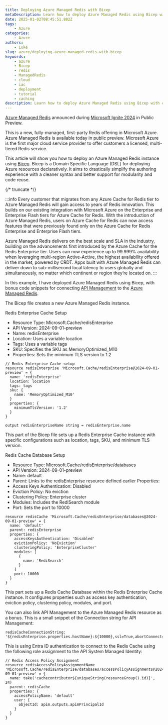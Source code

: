 ```yaml
---
title: Deploying Azure Managed Redis with Bicep
metaDescription: Learn how to deploy Azure Managed Redis using Bicep with code examples.
date: 2025-01-02T08:45:51.802Z
tags:
    - Azure
categories:
    - Azure
authors:
    - Luke
slug: azure/deploying-azure-managed-redis-with-bicep
keywords:
    - azure
    - Bicep
    - redis
    - ManagedRedis
    - cloud
    - iac
    - deployment
    - tutorial
    - caching
description: Learn how to deploy Azure Managed Redis using Bicep with code examples.
---
```


[Azure Managed Redis](https://learn.microsoft.com/azure/azure-cache-for-redis/managed-redis/managed-redis-overview?WT.mc_id=AZ-MVP-5004796) announced during [Microsoft Ignite 2024](https://techcommunity.microsoft.com/blog/AppsonAzureBlog/introducing-azure-managed-redis-cost-effective-caching-for-your-ai-apps/4299104?WT.mc_id=AZ-MVP-5004796) in Public Preview. 

This is a new, fully-managed, first-party Redis offering in Microsoft Azure. Azure Managed Redis is available today in public preview. Microsoft Azure is the first major cloud service provider to offer customers a licensed, multi-tiered Redis service.

This article will show you how to deploy an Azure Managed Redis instance using [Bicep](https://learn.microsoft.com/azure/azure-resource-manager/bicep/overview?tabs=bicep&WT.mc_id=AZ-MVP-5004796). Bicep is a Domain Specific Language (DSL) for deploying Azure resources declaratively. It aims to drastically simplify the authoring experience with a cleaner syntax and better support for modularity and code reuse.

{/* truncate */}

:::info
Every customer that migrates from any Azure Cache for Redis tier to Azure Managed Redis will gain access to years of Redis innovation. This builds on our existing integration with Microsoft Azure on the Enterprise and Enterprise Flash tiers for Azure Cache for Redis. With the introduction of Azure Managed Redis, users on Azure Cache for Redis can now access features that were previously found only on the Azure Cache for Redis Enterprise and Enterprise Flash tiers.

Azure Managed Redis delivers on the best scale and SLA in the industry, building on the advancements first introduced by the Azure Cache for the Redis Enterprise tier. Users can now experience up to 99.999% availability when leveraging multi-region Active-Active, the highest availability offered in the market, powered by CRDT. Apps built with Azure Managed Redis can deliver down to sub-millisecond local latency to users globally and simultaneously, no matter which continent or region they’re located on.
:::


In this example, I have deployed Azure Managed Redis using Bicep, with bonus code snippets for connecting [API Management](https://learn.microsoft.com/azure/api-management/api-management-key-concepts?WT.mc_id=AZ-MVP-5004796) to the [Azure Managed Redis](https://learn.microsoft.com/azure/azure-cache-for-redis/managed-redis/managed-redis-overview?WT.mc_id=AZ-MVP-5004796). 

The Bicep file creates a new Azure Managed Redis instance.

Redis Enterprise Cache Setup

* Resource Type: Microsoft.Cache/redisEnterprise
* API Version: 2024-09-01-preview
* Name: redisEnterprise
* Location: Uses a variable location
* Tags: Uses a variable tags
* SKU: Specifies the SKU as MemoryOptimized_M10
* Properties: Sets the minimum TLS version to 1.2

```bicep
// Redis Enterprise Cache setup
resource redisEnterprise 'Microsoft.Cache/redisEnterprise@2024-09-01-preview' = {
  name: 'redisEnterprise'
  location: location
  tags: tags
  sku: {
    name: 'MemoryOptimized_M10'
  }
  properties: {
    minimumTlsVersion: '1.2'
  }
}

output redisEnterpriseName string = redisEnterprise.name
```

This part of the Bicep file sets up a Redis Enterprise Cache instance with specific configurations such as location, tags, SKU, and minimum TLS version.

Redis Cache Database Setup

* Resource Type: Microsoft.Cache/redisEnterprise/databases
* API Version: 2024-09-01-preview
* Name: default
* Parent: Links to the redisEnterprise resource defined earlier
Properties:
* Access Keys Authentication: Disabled
* Eviction Policy: No eviction
* Clustering Policy: Enterprise cluster
* Modules: Includes the RediSearch module
* Port: Sets the port to 10000

```bicep
resource redisCache 'Microsoft.Cache/redisEnterprise/databases@2024-09-01-preview' = {
  name: 'default'
  parent: redisEnterprise
  properties: {
    accessKeysAuthentication: 'Disabled'
    evictionPolicy: 'NoEviction'
    clusteringPolicy: 'EnterpriseCluster'
    modules: [
      {
        name: 'RediSearch'
      }
    ]
    port: 10000
  }
}
```

This part sets up a Redis Cache Database within the Redis Enterprise Cache instance. It configures properties such as access key authentication, eviction policy, clustering policy, modules, and port.

You can also link API Management to the Azure Managed Redis resource as a bonus. This is a small snippet of the Connection string for API Management:

```bicep
redisCacheConnectionString: '${redisEnterprise.properties.hostName}:${10000},ssl=True,abortConnect=False'
```

This is using Entra ID authentication to connect to the Redis Cache using the following role assignment to the API System Managed Identity:

```bicep
// Redis Access Policy Assignment
resource redisAccessPolicyAssignmentName 'Microsoft.Cache/redisEnterprise/databases/accessPolicyAssignments@2024-09-01-preview' = {
  name: take('cachecontributor${uniqueString(resourceGroup().id)}', 24)
  parent: redisCache
  properties: {
    accessPolicyName: 'default'
    user: {
      objectId: apim.outputs.apimPrincipalId
    }
  }
}
```
